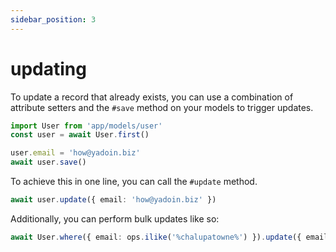 ```yaml
---
sidebar_position: 3
---
```



# updating

To update a record that already exists, you can use a combination of attribute setters and the `#save` method on your models to trigger updates.

```ts
import User from 'app/models/user'
const user = await User.first()

user.email = 'how@yadoin.biz'
await user.save()
```

To achieve this in one line, you can call the `#update` method.

```ts
await user.update({ email: 'how@yadoin.biz' })
```

Additionally, you can perform bulk updates like so:

```ts
await User.where({ email: ops.ilike('%chalupatowne%') }).update({ email: '' })
```
